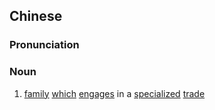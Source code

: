 ==Chinese==
{{zh-forms|s=专业户|type=21}}

===Pronunciation===
{{zh-pron
|m=zhuānyèhù
|c=zyun1 jip6 wu6
|cat=n
}}

===Noun===
{{zh-noun}}

# [[family]] [[which]] [[engage]]s in a [[specialized]] [[trade]]
